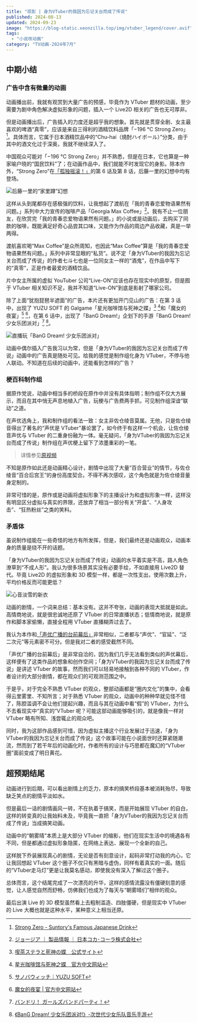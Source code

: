 ```yaml
---
title: "观影 | 身为VTuber的我因为忘记关台而成了传说"
published: 2024-08-13
updated: 2024-09-23
image: "https://blog-static.xeonzilla.top/img/vtuber_legend/cover.avif"
tags:
  - "小说改动画"
category: "TV动画-2024年7月"
---
```

## 中期小结
### 广告中含有微量的动画
动画播出前，我就有观赏到大量广告的预感，毕竟作为 VTuber 题材的动画，至少需要为剧中角色解决虚拟形象的问题，插入一个 Live2D 相关的广告也无可厚非。

但是动画播出后，广告插入的力度还是超乎我的想象。首先就是贯穿全剧、女主最喜欢的啤酒“真零”，应该是来自三得利的酒精饮料品牌「−196 °C Strong Zero」[^1]。具体而言，它属于日本酒精饮品中的“Chu-hai（燒酎ハイボール）”分类，由于其中的酒文化过于深奥，我就不继续深入了。

中国观众可能对「−196 °C Strong Zero」并不熟悉，但是在日本，它也算是一种家喻户晓的“国民饮料”了；在动画作品中，我们就能不时发现它的身影。除本作外，“Strong Zero”在[「孤独摇滚！」](/posts/bocchi_the_rock/)的第 6 话及第 8 话，后藤一里的幻想中均有登场。

![后藤一里的“家里蹲”幻想](https://blog-static.xeonzilla.top/img/vtuber_legend/01.avif "后藤一里的“家里蹲”幻想")

这样从头到尾都存在感极强的饮料，让我想起了渡航在「我的青春恋爱物语果然有问题。」系列中大力宣传的咖啡产品「Georgia Max Coffee」[^2]。我有不止一位朋友，在欣赏完「我的青春恋爱物语果然有问题。」的小说或是动画后，去购买了同款的咖啡，既能满足好奇心品尝其口味，又能作为作品的周边产品收藏，真是一举两得。

渡航喜欢喝“Max Coffee”是众所周知，也因此“Max Coffee”算是「我的青春恋爱物语果然有问题。」系列中非常显眼的“私货”。说不定「身为VTuber的我因为忘记关台而成了传说」的作者七斗七也是一位同女主一样的“酒鬼”，在作品中写下的“真零”，正是作者最爱的酒精饮品。

片中女主所属的虚拟 YouTuber 公司“Live-ON”应该也存在现实中的原型，但是囿于 VTuber 相关知识不足，我并不知道“Live-ON”到底是影射了哪家公司。

除了上面“犹抱琵琶半遮面”的广告，本片还有更加开门见山的广告：在第 3 话中，出现了 YUZU SOFT 的 Galgame「星光咖啡馆与死神之蝶」[^3] [^4]和「魔女的夜宴」[^5] [^6]，在第 6 话中，出现了「BanG Dream!」企划下的手游「BanG Dream! 少女乐团派对」[^7] [^8]。

![直播玩「BanG Dream! 少女乐团派对」](https://blog-static.xeonzilla.top/img/vtuber_legend/02.avif "直播玩「BanG Dream! 少女乐团派对」")

动画中偶尔插入广告我习以为常，但是「身为VTuber的我因为忘记关台而成了传说」动画中的广告真是随处可见。给我的感觉是制作组化身为 VTuber，不停与他人联动。不知道在后续的动画中，还能看到怎样的广告？

### 梗百科制作组
据原作党说，动画中相当多的桥段在原作中并没有具体指明；制作组不仅大方展示，而且在其中悄无声息地植入广告，玩梗与广告费两手抓，可见制作组深谙“联动”之道。

在声优选角上，我和制作组的看法一致：女主非佐仓绫音莫属。无他，只是佐仓绫音得出了著名的“声优是 VTuber”暴论罢了，如今终于有这样一个机会，让佐仓绫音声优与 VTuber 的二重身份融为一体。毫无疑问，「身为VTuber的我因为忘记关台而成了传说」制作组在声优梗上留下了浓墨重彩的一笔。

>详情参见[原视频](https://www.bilibili.com/video/BV1mh411d7iZ)

不知是原作如此还是动画精心设计，剧情中出现了大量“百合营业”的情节，与佐仓绫音“百合后宫王”的身份高度契合。不得不再次感叹，这个角色就是为佐仓绫音量身定制的。

非常可惜的是，原作或是动画将虚拟形象下的主播设计为和虚拟形象一样，这样没有明显区分虚拟与真实的界限，还放弃了相当一部分有关“开盒”、“人身攻击”、“狂热粉丝”之类的笑料。

### 矛盾体
虽说制作组能在一些奇怪的地方有所发挥，但是，我们最终还是动画观众，动画本身的质量是绕不开的话题。

「身为VTuber的我因为忘记关台而成了传说」动画的水平着实是不高，路人角色潦草到“不成人形”。我认为很多场景其实没有必要手绘，不如直接用 Live2D 替代。毕竟 Live2D 的虚拟形象和 3D 模型一样，都是一次性支出，使用次数上升，平均价格反而可能更低？

![心音淡雪的新衣](https://blog-static.xeonzilla.top/img/vtuber_legend/03.avif "心音淡雪的新衣")

动画的剧情，一个词来总结：基本没有。这并不夸张，动画的表现大抵就是如此。高情商地说，就是很忠诚地还原了 VTuber 的日常直播状态；低情商地说，就是原作和脚本家偷懒，直接全程用 VTuber 直播糊弄过去了。

我认为本作和[「声优广播的台前幕后」](/posts/seiyuradio/)非常相似，二者都与“声优”、“官延”、“泛二次元”等元素密不可分。但是我对二者的感受截然不同。

「声优广播的台前幕后」是非常自洽的，因为我们几乎无法看到类似的声优幕后，这样便有了这类作品的想象和创作空间；「身为VTuber的我因为忘记关台而成了传说」是讲述 VTuber 的故事，然而我们可以轻易地接触到各种不同的 VTuber，作者设计的大部分剧情，都在观众们的可观测范围之中。

于是乎，对于完全不熟悉 VTuber 的观众，整部动画都是“圈内文化”的集中，会看得云里雾里、不知所言；对于熟悉 VTuber 的观众，动画中的种种早就见怪不怪了，陈腔滥调不会让他们提起兴趣，而且与其在动画中看“假”的 VTuber，为什么不去看现实中“真实的”VTuber 呢？可能这部动画能够吸引的，就是像我一样对 VTuber 略有所知、浅尝辄止的观众吧。

同时，我为这部作品感到可惜，因为虚拟主播这个行业发展过于迅速，「身为VTuber的我因为忘记关台而成了传说」这个故事可能在小说面世时还算紧随潮流，然而到了若干年后的动画化时，作者所有的设计与巧思都在魔幻的“VTuber圈”面前变成了明日黄花。

## 超预期结尾
动画进行到后期，可以看出剧情上的乏力，原本的搞笑桥段基本被消耗殆尽，导致缺乏笑点的剧情平淡如水。

但是最后一话的剧情画风一转，不在执着于搞笑，而是开始展现 VTuber 的自白，这样的转变真的让我始料未及，毕竟我一直把「身为VTuber的我因为忘记关台而成了传说」当成搞笑动画。

动画中的“朝雾晴”本质上是大部分 VTuber 的缩影，他们在现实生活中的境遇各有不同，但是都通过虚拟形象隐匿，在网络上表达、展现一个全新的自己。

这样脱下乔装展现真心的剧情，无论是否有刻意设计，起码非常打动我的内心，它让我回想起 VTuber 这个圈子不仅只有黑暗与虚伪，同样有着真实的一面。随后的“VTuber走马灯”更是让我莫名感动，即使我没有深入了解过这个圈子。

总体而言，这个结尾完成了一次漂亮的升华，这样的感情流露没有僵硬刻意的感觉，让人感觉自然而舒畅，仿佛我们也成为了每天与“朝雾晴们”相伴的观众。

最后出演 Live 的 3D 模型虽然看上去粗制滥造、四肢僵硬，但是现实中 VTuber 的 Live 大概也就是这种水平，某种意义上相当还原。

[^1]:[Strong Zero - Suntory's Famous Japanese Drink](https://en.strongzero.ch/)
[^2]:[ジョージア ｜ 製品情報 ｜ 日本コカ･コーラ株式会社](https://www.coca-cola.com/jp/ja/brands/georgia)
[^3]:[喫茶ステラと死神の蝶　公式サイト](https://www.yuzu-soft.com/products/stella/index.html)
[^4]:[星光咖啡馆与死神之蝶　官方中文网站](https://hikarifield.co.jp/stella/index.html)
[^5]:[サノバウィッチ｜YUZU SOFT](https://www.yuzu-soft.com/new/product/sothewitch/index.html)
[^6]:[魔女的夜宴 | 官方中文网站](https://hikarifield.co.jp/sothewitch/)
[^7]:[バンドリ！ ガールズバンドパーティ！](https://bang-dream.bushimo.jp/)
[^8]:[《BanG Dream! 少女乐团派对!》-次世代少女乐队音乐手游](https://game.bilibili.com/bangdream/)
